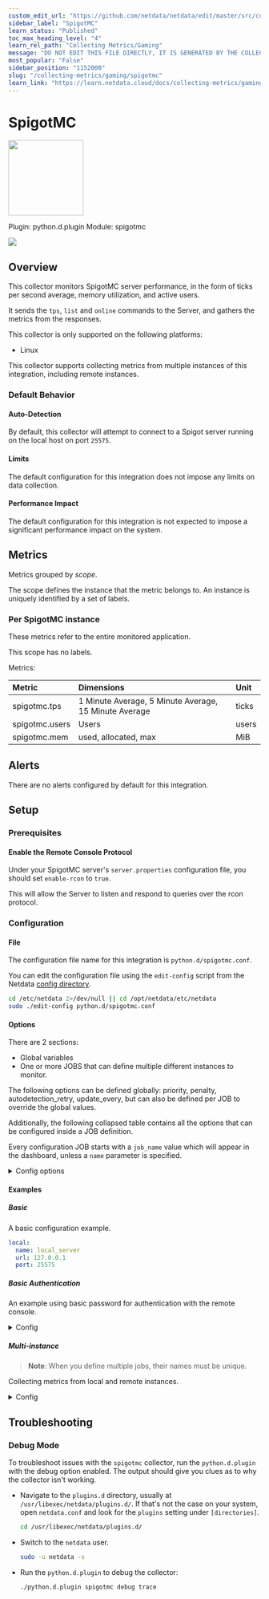 ```yaml
---
custom_edit_url: "https://github.com/netdata/netdata/edit/master/src/collectors/python.d.plugin/spigotmc/metadata.yaml"
sidebar_label: "SpigotMC"
learn_status: "Published"
toc_max_heading_level: "4"
learn_rel_path: "Collecting Metrics/Gaming"
message: "DO NOT EDIT THIS FILE DIRECTLY, IT IS GENERATED BY THE COLLECTOR'S metadata.yaml FILE"
most_popular: "False"
sidebar_position: "1152000"
slug: "/collecting-metrics/gaming/spigotmc"
learn_link: "https://learn.netdata.cloud/docs/collecting-metrics/gaming/spigotmc"
---
```



# SpigotMC


<img src="https://netdata.cloud/img/spigot.jfif" width="150"/>


Plugin: python.d.plugin
Module: spigotmc

<img src="https://img.shields.io/badge/maintained%20by-Netdata-%2300ab44" />

## Overview

This collector monitors SpigotMC server performance, in the form of ticks per second average, memory utilization, and active users.


It sends the `tps`, `list` and `online` commands to the Server, and gathers the metrics from the responses.


This collector is only supported on the following platforms:

- Linux

This collector supports collecting metrics from multiple instances of this integration, including remote instances.


### Default Behavior

#### Auto-Detection

By default, this collector will attempt to connect to a Spigot server running on the local host on port `25575`.

#### Limits

The default configuration for this integration does not impose any limits on data collection.

#### Performance Impact

The default configuration for this integration is not expected to impose a significant performance impact on the system.


## Metrics

Metrics grouped by *scope*.

The scope defines the instance that the metric belongs to. An instance is uniquely identified by a set of labels.



### Per SpigotMC instance

These metrics refer to the entire monitored application.

This scope has no labels.

Metrics:

| Metric | Dimensions | Unit |
|:------|:----------|:----|
| spigotmc.tps | 1 Minute Average, 5 Minute Average, 15 Minute Average | ticks |
| spigotmc.users | Users | users |
| spigotmc.mem | used, allocated, max | MiB |



## Alerts

There are no alerts configured by default for this integration.


## Setup

### Prerequisites

#### Enable the Remote Console Protocol

Under your SpigotMC server's `server.properties` configuration file, you should set `enable-rcon` to `true`.

This will allow the Server to listen and respond to queries over the rcon protocol.



### Configuration

#### File

The configuration file name for this integration is `python.d/spigotmc.conf`.


You can edit the configuration file using the `edit-config` script from the
Netdata [config directory](/docs/netdata-agent/configuration#the-netdata-config-directory).

```bash
cd /etc/netdata 2>/dev/null || cd /opt/netdata/etc/netdata
sudo ./edit-config python.d/spigotmc.conf
```
#### Options

There are 2 sections:

* Global variables
* One or more JOBS that can define multiple different instances to monitor.

The following options can be defined globally: priority, penalty, autodetection_retry, update_every, but can also be defined per JOB to override the global values.

Additionally, the following collapsed table contains all the options that can be configured inside a JOB definition.

Every configuration JOB starts with a `job_name` value which will appear in the dashboard, unless a `name` parameter is specified.


<details><summary>Config options</summary>

| Name | Description | Default | Required |
|:----|:-----------|:-------|:--------:|
| update_every | Sets the default data collection frequency. | 1 | no |
| priority | Controls the order of charts at the netdata dashboard. | 60000 | no |
| autodetection_retry | Sets the job re-check interval in seconds. | 0 | no |
| penalty | Indicates whether to apply penalty to update_every in case of failures. | yes | no |
| name | Job name. This value will overwrite the `job_name` value. JOBS with the same name are mutually exclusive. Only one of them will be allowed running at any time. This allows autodetection to try several alternatives and pick the one that works. |  | no |
| host | The host's IP to connect to. | localhost | yes |
| port | The port the remote console is listening on. | 25575 | yes |
| password | Remote console password if any. |  | no |

</details>

#### Examples

##### Basic

A basic configuration example.

```yaml
local:
  name: local_server
  url: 127.0.0.1
  port: 25575

```
##### Basic Authentication

An example using basic password for authentication with the remote console.

<details><summary>Config</summary>

```yaml
local:
  name: local_server_pass
  url: 127.0.0.1
  port: 25575
  password: 'foobar'

```
</details>

##### Multi-instance

> **Note**: When you define multiple jobs, their names must be unique.

Collecting metrics from local and remote instances.


<details><summary>Config</summary>

```yaml
local_server:
  name : my_local_server
  url  : 127.0.0.1
  port: 25575

remote_server:
  name : another_remote_server
  url  : 192.0.2.1
  port: 25575

```
</details>



## Troubleshooting

### Debug Mode

To troubleshoot issues with the `spigotmc` collector, run the `python.d.plugin` with the debug option enabled. The output
should give you clues as to why the collector isn't working.

- Navigate to the `plugins.d` directory, usually at `/usr/libexec/netdata/plugins.d/`. If that's not the case on
  your system, open `netdata.conf` and look for the `plugins` setting under `[directories]`.

  ```bash
  cd /usr/libexec/netdata/plugins.d/
  ```

- Switch to the `netdata` user.

  ```bash
  sudo -u netdata -s
  ```

- Run the `python.d.plugin` to debug the collector:

  ```bash
  ./python.d.plugin spigotmc debug trace
  ```


